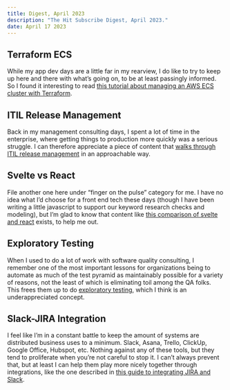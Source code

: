 ```yaml
---
title: Digest, April 2023
description: "The Hit Subscribe Digest, April 2023."
date: April 17 2023
---
```


## Terraform ECS
While my app dev days are a little far in my rearview, I do like to try to keep up here and there with what’s going on, to be at least passingly informed.  So I found it interesting to read [this tutorial about managing an AWS ECS cluster with Terraform](https://www.architect.io/blog/2021-03-30/create-and-manage-an-aws-ecs-cluster-with-terraform/).

## ITIL Release Management

Back in my management consulting days, I spent a lot of time in the enterprise, where getting things to production more quickly was a serious struggle.  I can therefore appreciate a piece of content that [walks through ITIL release management](https://www.enov8.com/blog/what-is-release-management-in-itil-guide-and-best-practices/) in an approachable way.

## Svelte vs React

File another one here under “finger on the pulse” category for me.  I have no idea what I’d choose for a front end tech these days (though I have been writing a little javascript to support our keyword research checks and modeling), but I’m glad to know that content like [this comparison of svelte and react](https://requestmetrics.com/blog/community/svelte-vs-react-on-performance/) exists, to help me out.

## Exploratory Testing

When I used to do a lot of work with software quality consulting, I remember one of the most important lessons for organizations being to automate as much of the test pyramid as maintainably possible for a variety of reasons, not the least of which is eliminating toil among the QA folks.  This frees them up to do [exploratory testing](https://www.tricentis.com/learn/exploratory-testing), which I think is an underappreciated concept.

## Slack-JIRA Integration

I feel like I’m in a constant battle to keep the amount of systems are distributed business uses to a minimum.  Slack, Asana, Trello, ClickUp, Google Office, Hubspot, etc.  Nothing against any of these tools, but they tend to proliferate when you’re not careful to stop it.  I can’t always prevent that, but at least I can help them play more nicely together through integrations, like the one described in [this guide to integrating JIRA and Slack](https://www.wrangle.io/post/slack-integrations-with-jira-uses-and-how-to-set-it-up).
